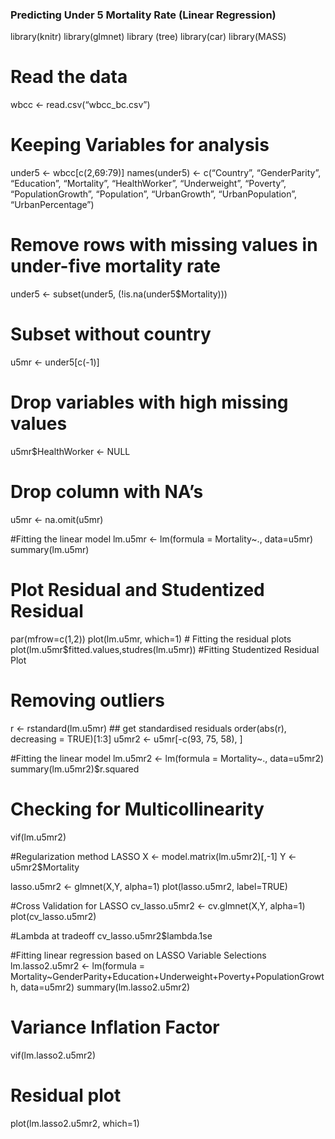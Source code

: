 ### Predicting Under 5 Mortality Rate (Linear Regression)

library(knitr)
library(glmnet)
library (tree)
library(car)
library(MASS)

# Read the data 
wbcc <- read.csv("wbcc_bc.csv")

# Keeping Variables for analysis
under5 <- wbcc[c(2,69:79)]
names(under5) <- c("Country", "GenderParity", "Education", "Mortality", "HealthWorker", "Underweight", "Poverty", "PopulationGrowth", "Population", "UrbanGrowth", "UrbanPopulation", "UrbanPercentage")

# Remove rows with missing values in under-five mortality rate
under5 <- subset(under5, (!is.na(under5$Mortality)))

# Subset without country
u5mr <- under5[c(-1)]

# Drop variables with high missing values 
u5mr$HealthWorker <- NULL

# Drop column with NA's
u5mr <- na.omit(u5mr)

#Fitting the linear model
lm.u5mr <- lm(formula = Mortality~., data=u5mr)
summary(lm.u5mr)

# Plot Residual and Studentized Residual
par(mfrow=c(1,2))
plot(lm.u5mr, which=1) # Fitting the residual plots
plot(lm.u5mr$fitted.values,studres(lm.u5mr)) #Fitting Studentized Residual Plot

# Removing outliers
r <- rstandard(lm.u5mr)  ## get standardised residuals
order(abs(r), decreasing = TRUE)[1:3]
u5mr2 <- u5mr[-c(93, 75, 58), ]

#Fitting the linear model
lm.u5mr2 <- lm(formula = Mortality~., data=u5mr2)
summary(lm.u5mr2)$r.squared

# Checking for Multicollinearity
vif(lm.u5mr2)

#Regularization method LASSO
X <- model.matrix(lm.u5mr2)[,-1]
Y <- u5mr2$Mortality

lasso.u5mr2 <- glmnet(X,Y, alpha=1)
plot(lasso.u5mr2, label=TRUE)

#Cross Validation for LASSO
cv_lasso.u5mr2 <- cv.glmnet(X,Y, alpha=1)
plot(cv_lasso.u5mr2)

#Lambda at tradeoff
cv_lasso.u5mr2$lambda.1se

#Fitting linear regression based on LASSO Variable Selections
lm.lasso2.u5mr2 <- lm(formula = Mortality~GenderParity+Education+Underweight+Poverty+PopulationGrowth, data=u5mr2)
summary(lm.lasso2.u5mr2)

# Variance Inflation Factor
vif(lm.lasso2.u5mr2)

# Residual plot
plot(lm.lasso2.u5mr2, which=1)